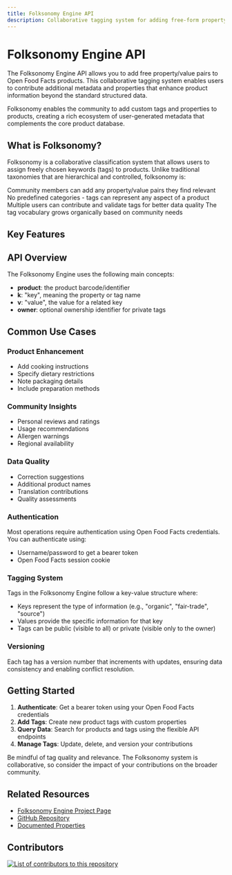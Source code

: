 ```yaml
---
title: Folksonomy Engine API
description: Collaborative tagging system for adding free-form property/value pairs to Open Food Facts products
---
```



# Folksonomy Engine API

The Folksonomy Engine API allows you to add free property/value pairs to Open Food Facts products. This collaborative tagging system enables users to contribute additional metadata and properties that enhance product information beyond the standard structured data.

<Callout type="info">
  Folksonomy enables the community to add custom tags and properties to
  products, creating a rich ecosystem of user-generated metadata that
  complements the core product database.
</Callout>

## What is Folksonomy?

Folksonomy is a collaborative classification system that allows users to assign freely chosen keywords (tags) to products. Unlike traditional taxonomies that are hierarchical and controlled, folksonomy is:

<Steps>
  <Step title="User-Driven">
    Community members can add any property/value pairs they find relevant
  </Step>
  <Step title="Flexible">
    No predefined categories - tags can represent any aspect of a product
  </Step>
  <Step title="Collaborative">
    Multiple users can contribute and validate tags for better data quality
  </Step>
  <Step title="Evolving">
    The tag vocabulary grows organically based on community needs
  </Step>
</Steps>

## Key Features

<Cards>
  <Card
    title="Product Tags"
    description="Add, update, and manage custom tags for products with key-value pairs"
    href="/docs/folksonomy/product-tags/product_tag_product__product___k__get"
  />
  <Card
    title="Authentication"
    description="Secure authentication using Open Food Facts credentials or session cookies"
    href="/docs/folksonomy/authentication/authentication_auth_post"
  />
  <Card
    title="Search & Filter"
    description="Find products and tags using flexible search and filtering capabilities"
    href="/docs/folksonomy/search/product_list_products_get"
  />
  <Card
    title="Statistics"
    description="Access usage statistics and analytics for tags and products"
    href="/docs/folksonomy/statistics/product_stats_products_stats_get"
  />
</Cards>

## API Overview

The Folksonomy Engine uses the following main concepts:

- **product**: the product barcode/identifier
- **k**: "key", meaning the property or tag name
- **v**: "value", the value for a related key
- **owner**: optional ownership identifier for private tags

## Common Use Cases

### Product Enhancement

- Add cooking instructions
- Specify dietary restrictions
- Note packaging details
- Include preparation methods

### Community Insights

- Personal reviews and ratings
- Usage recommendations
- Allergen warnings
- Regional availability

### Data Quality

- Correction suggestions
- Additional product names
- Translation contributions
- Quality assessments

### Authentication

Most operations require authentication using Open Food Facts credentials. You can authenticate using:

- Username/password to get a bearer token
- Open Food Facts session cookie

### Tagging System

Tags in the Folksonomy Engine follow a key-value structure where:

- Keys represent the type of information (e.g., "organic", "fair-trade", "source")
- Values provide the specific information for that key
- Tags can be public (visible to all) or private (visible only to the owner)

### Versioning

Each tag has a version number that increments with updates, ensuring data consistency and enabling conflict resolution.

## Getting Started

1. **Authenticate**: Get a bearer token using your Open Food Facts credentials
2. **Add Tags**: Create new product tags with custom properties
3. **Query Data**: Search for products and tags using the flexible API endpoints
4. **Manage Tags**: Update, delete, and version your contributions

<Callout type="warning">
  Be mindful of tag quality and relevance. The Folksonomy system is
  collaborative, so consider the impact of your contributions on the broader
  community.
</Callout>

## Related Resources

- [Folksonomy Engine Project Page](https://wiki.openfoodfacts.org/Folksonomy_Engine)
- [GitHub Repository](https://github.com/openfoodfacts/folksonomy_engine)
- [Documented Properties](https://wiki.openfoodfacts.org/Folksonomy/Property)

## Contributors

<a href="https://github.com/openfoodfacts/folksonomy_api/graphs/contributors">
  <img
    alt="List of contributors to this repository"
    src="https://contrib.rocks/image?repo=openfoodfacts/folksonomy_api"
  />
</a>
